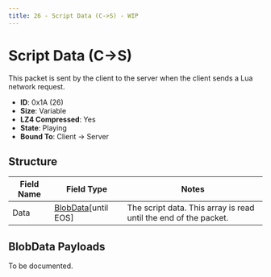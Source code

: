 ```yaml
---
title: 26 - Script Data (C->S) - WIP
---
```



# Script Data (C->S)

This packet is sent by the client to the server when the client sends a Lua network request.

- **ID**: 0x1A (26)
- **Size**: Variable
- **LZ4 Compressed**: Yes
- **State**: Playing
- **Bound To**: Client -> Server

## Structure

<BlobDataPacketsNotice />

| Field Name | Field Type | Notes |
|------------|------------|-------|
| Data       | [BlobData](/docs/structures/networking/blobdata)[until EOS] | The script data. This array is read until the end of the packet. |

## BlobData Payloads

To be documented.
